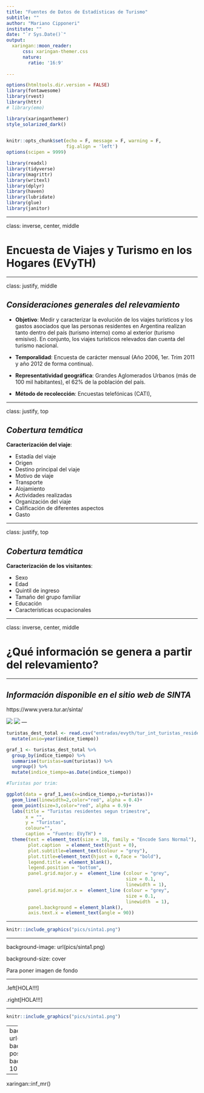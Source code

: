 ```yaml
---
title: "Fuentes de Datos de Estadísticas de Turismo"
subtitle: ""
author: "Mariano Cipponeri"
institute: ""
date: "`r Sys.Date()`"
output:
  xaringan::moon_reader:
      css: xaringan-themer.css
      nature:
        ratio: '16:9'
      
---
```

<script src="https://kit.fontawesome.com/cf918b5c60.js" crossorigin="anonymous"></script> 


```r
options(htmltools.dir.version = FALSE)
library(fontawesome)
library(rvest)
library(httr)
# library(emo)
```

```r
library(xaringanthemer)
style_solarized_dark()
    
```

```r
knitr::opts_chunk$set(echo = F, message = F, warning = F, 
                      fig.align = 'left')
options(scipen = 9999)
```

```r

library(readxl)
library(tidyverse)
library(magrittr)
library(writexl)
library(dplyr)
library(haven)
library(lubridate)
library(glue)
library(janitor)

```



---

class: inverse, center, middle

# Encuesta de Viajes y Turismo en los Hogares (EVyTH)

---

class: justify, middle


## *Consideraciones generales del relevamiento* ##



- **Objetivo**: Medir y caracterizar la evolución de los viajes turísticos y los gastos asociados que las personas residentes en Argentina realizan tanto dentro del país (turismo interno) como al exterior (turismo emisivo). En conjunto, los viajes turísticos relevados dan cuenta del turismo nacional.


- **Temporalidad**: Encuesta de carácter mensual (Año 2006, 1er. Trim 2011 y  año 2012 de forma continua).


- **Representatividad geográfica**: Grandes Aglomerados Urbanos (más de 100 mil habitantes), el 62% de la población del país.


- **Método de recolección**: Encuestas telefónicas (CATI),

---

class: justify, top


## *Cobertura temática* ##


**Caracterización del viaje**:

- Estadía del viaje
- Origen
- Destino principal del viaje
- Motivo de viaje
- Transporte
- Alojamiento
- Actividades realizadas
- Organización del viaje
- Calificación de diferentes aspectos
- Gasto

---

class: justify, top

## *Cobertura temática* 


**Caracterización de los visitantes**: 

- Sexo
- Edad
- Quintil de ingreso
- Tamaño del grupo familiar
- Educación
- Características ocupacionales

---

class: inverse, center, middle

# ¿Qué información se genera a partir del relevamiento?

---

## *Información disponible en el sitio web de SINTA* 

https://www.yvera.tur.ar/sinta/

![](pics/sinta1.png)
![](pics/sinta2.png)
---



```r

turistas_dest_total <- read.csv("entradas/evyth/tur_int_turistas_residentes_destino_serie.csv") %>% 
  mutate(anio=year(indice_tiempo))

graf_1 <- turistas_dest_total %>%
  group_by(indice_tiempo) %>%
  summarise(turistas=sum(turistas)) %>% 
  ungroup() %>% 
  mutate(indice_tiempo=as.Date(indice_tiempo))


```


```r

#Turistas por trim:

ggplot(data = graf_1,aes(x=indice_tiempo,y=turistas))+
  geom_line(linewidth=2,color="red", alpha = 0.4)+
  geom_point(size=3,color="red", alpha = 0.9)+ 
  labs(title = "Turistas residentes segun trimestre",
       x = "",
       y = "Turistas",
       colour="",
       caption = "Fuente: EVyTH") +
  theme(text = element_text(size = 18, family = "Encode Sans Normal"),
        plot.caption  = element_text(hjust = 0),
        plot.subtitle=element_text(colour = "grey"),
        plot.title=element_text(hjust = 0,face = "bold"),
        legend.title = element_blank(),
        legend.position = "bottom",
        panel.grid.major.y =  element_line (colour = "grey",
                                            size = 0.1,
                                            linewidth = 1),
        panel.grid.major.x =  element_line (colour = "grey",
                                            size = 0.1,
                                            linewidth  = 1),
        panel.background = element_blank(),
        axis.text.x = element_text(angle = 90))


```


---

```r
knitr::include_graphics("pics/sinta1.png")


```



---

background-image: url(pics/sinta1.png)

background-size: cover


Para poner imagen de fondo


---

.left[HOLA!!!]

.right[HOLA!!!]

---

```r
knitr::include_graphics("pics/sinta1.png")
```


---
background-image: url("pics/sinta1.png")
background-position: 95% 0% 
background-size: 10%

---

xaringan::inf_mr()



